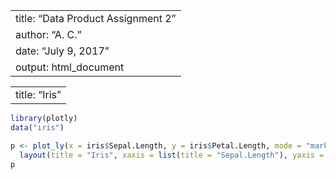 
---
title: "Data Product Assignment 2"
author: "A. C."
date: "July 9, 2017"
output: html_document
---


---
title: "Iris"
---
```{r, echo=FALSE, message=FALSE, warning=FALSE}
library(plotly)
data("iris")

p <- plot_ly(x = iris$Sepal.Length, y = iris$Petal.Length, mode = "markers", color = iris$Species)  %>%
  layout(title = "Iris", xaxis = list(title = "Sepal.Length"), yaxis = list(title = "Pedal.Length") )
p
```
